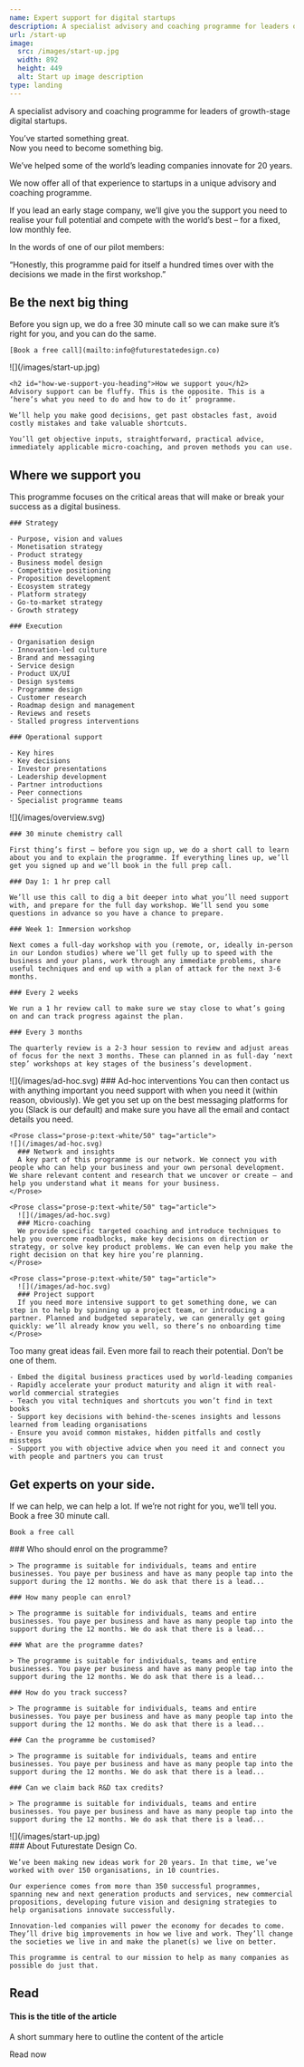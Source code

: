 ```yaml
---
name: Expert support for digital startups
description: A specialist advisory and coaching programme for leaders of growth-stage digital startups.
url: /start-up
image:
  src: /images/start-up.jpg
  width: 892
  height: 449
  alt: Start up image description
type: landing
---
```


<Article>
  <Prose>
    <p class="lead">A specialist advisory and coaching programme for leaders of growth-stage digital startups.</p>
    <p class="h3">You’ve started something great. <br /> Now you need to become something big.</p>
    <p class="h3">We’ve helped some of the world’s leading companies innovate for 20 years.</p>
    <p class="h3">We now offer all of that experience to startups in a unique advisory and coaching programme.</p>
    <p class="h3">If you lead an early stage company, we’ll give you the support you need to realise your full potential and compete with the world’s best – for a fixed, low monthly fee.</p>
    <p class="h3">In the words of one of our pilot members:</p>
    <p class="h3">“Honestly, this programme paid for itself a hundred times over with the decisions we made in the first workshop.”</p>
  </Prose>
</Article>

<Section id="be-the-next-big-thing" aria-labelledby="be-the-next-big-thing-heading" class="bg-yellow">
  <Prose>
    <h2 id="be-the-next-big-thing-heading">Be the next big thing</h2>
    <p class="h3">Before you sign up, we do a free 30 minute call so we can make sure it’s right for you, and you can do the same.</p>

    [Book a free call](mailto:info@futurestatedesign.co)
  </Prose>
</Section>

<Section id="how-we-support-you" aria-labelledby="how-we-support-you-heading">
  <Prose>
    ![](/images/start-up.jpg)

    <h2 id="how-we-support-you-heading">How we support you</h2>
    Advisory support can be fluffy. This is the opposite. This is a ‘here’s what you need to do and how to do it’ programme.

    We’ll help you make good decisions, get past obstacles fast, avoid costly mistakes and take valuable shortcuts.

    You’ll get objective inputs, straightforward, practical advice, immediately applicable micro-coaching, and proven methods you can use.
  </Prose>
</Section>

<Section id="where-we-support-you" aria-labelledby="where-we-support-you-heading">
  <Prose>
    <h2 id="where-we-support-you-heading">Where we support you</h2>
    This programme focuses on the critical areas that will make or break your success as a digital business.

    ### Strategy

    - Purpose, vision and values
    - Monetisation strategy
    - Product strategy
    - Business model design
    - Competitive positioning
    - Proposition development
    - Ecosystem strategy
    - Platform strategy
    - Go-to-market strategy
    - Growth strategy

    ### Execution

    - Organisation design
    - Innovation-led culture
    - Brand and messaging
    - Service design
    - Product UX/UI
    - Design systems
    - Programme design
    - Customer research
    - Roadmap design and management
    - Reviews and resets
    - Stalled progress interventions

    ### Operational support

    - Key hires
    - Key decisions
    - Investor presentations
    - Leadership development
    - Partner introductions
    - Peer connections
    - Specialist programme teams
  </Prose>
</Section>

<Section name="Programme structure" class="bg-qux text-white">
  <Prose>
    ![](/images/overview.svg)

    ### 30 minute chemistry call

    First thing’s first – before you sign up, we do a short call to learn about you and to explain the programme. If everything lines up, we’ll get you signed up and we’ll book in the full prep call.

    ### Day 1: 1 hr prep call

    We’ll use this call to dig a bit deeper into what you’ll need support with, and prepare for the full day workshop. We’ll send you some questions in advance so you have a chance to prepare.

    ### Week 1: Immersion workshop

    Next comes a full-day workshop with you (remote, or, ideally in-person in our London studios) where we’ll get fully up to speed with the business and your plans, work through any immediate problems, share useful techniques and end up with a plan of attack for the next 3-6 months.

    ### Every 2 weeks

    We run a 1 hr review call to make sure we stay close to what’s going on and can track progress against the plan.

    ### Every 3 months

    The quarterly review is a 2-3 hour session to review and adjust areas of focus for the next 3 months. These can planned in as full-day ‘next step’ workshops at key stages of the business’s development.
  </Prose>
</Section>

<Section name="Support when you need it" class="bg-qux text-white">
  <div class="grid gap-4 md:grid-cols-2 md:gap-10">
    <Prose class="prose-p:text-white/50" tag="article">
      ![](/images/ad-hoc.svg)
      ### Ad-hoc interventions
      You can then contact us with anything important you need support with when you need it (within reason, obviously). We get you set up on the best messaging platforms for you (Slack is our default) and make sure you have all the email and contact details you need.
    </Prose>

    <Prose class="prose-p:text-white/50" tag="article">
    ![](/images/ad-hoc.svg)
      ### Network and insights
      A key part of this programme is our network. We connect you with people who can help your business and your own personal development. We share relevant content and research that we uncover or create – and help you understand what it means for your business.
    </Prose>

    <Prose class="prose-p:text-white/50" tag="article">
      ![](/images/ad-hoc.svg)
      ### Micro-coaching
      We provide specific targeted coaching and introduce techniques to help you overcome roadblocks, make key decisions on direction or strategy, or solve key product problems. We can even help you make the right decision on that key hire you’re planning.
    </Prose>

    <Prose class="prose-p:text-white/50" tag="article">
      ![](/images/ad-hoc.svg)
      ### Project support
      If you need more intensive support to get something done, we can step in to help by spinning up a project team, or introducing a partner. Planned and budgeted separately, we can generally get going quickly: we’ll already know you well, so there’s no onboarding time
    </Prose>
  </div>
</Section>

<Section name="Why sign up?">
  <Prose>
    <p class="lead">Too many great ideas fail. Even more fail to reach their potential. Don’t be one of them.</p>

    - Embed the digital business practices used by world-leading companies
    - Rapidly accelerate your product maturity and align it with real-world commercial strategies
    - Teach you vital techniques and shortcuts you won’t find in text books
    - Support key decisions with behind-the-scenes insights and lessons learned from leading organisations
    - Ensure you avoid common mistakes, hidden pitfalls and costly missteps
    - Support you with objective advice when you need it and connect you with people and partners you can trust
  </Prose>
</Section>

<Section id="get-experts-on-your-side" aria-labelledby="get-experts-on-your-side-heading" class="bg-yellow">
  <Prose>
    <h2 id="get-experts-on-your-side-heading">Get experts on your side.</h2>
    <p class="h3">If we can help, we can help a lot. If we’re not right for you, we’ll tell you. Book a free 30 minute call.</p>

    Book a free call
  </Prose>
</Section>

<Section name="Any questions?">
  <Prose>
    ### Who should enrol on the programme?

    > The programme is suitable for individuals, teams and entire businesses. You paye per business and have as many people tap into the support during the 12 months. We do ask that there is a lead...

    ### How many people can enrol?

    > The programme is suitable for individuals, teams and entire businesses. You paye per business and have as many people tap into the support during the 12 months. We do ask that there is a lead...

    ### What are the programme dates?

    > The programme is suitable for individuals, teams and entire businesses. You paye per business and have as many people tap into the support during the 12 months. We do ask that there is a lead...

    ### How do you track success?

    > The programme is suitable for individuals, teams and entire businesses. You paye per business and have as many people tap into the support during the 12 months. We do ask that there is a lead...

    ### Can the programme be customised?

    > The programme is suitable for individuals, teams and entire businesses. You paye per business and have as many people tap into the support during the 12 months. We do ask that there is a lead...

    ### Can we claim back R&D tax credits?

    > The programme is suitable for individuals, teams and entire businesses. You paye per business and have as many people tap into the support during the 12 months. We do ask that there is a lead...
  </Prose>
</Section>

<Section tag="div" padding="py-0">
  ![](/images/start-up.jpg)
</Section>

<Section name="Who we are">
  <Prose>
    ### About Futurestate Design Co.

    We’ve been making new ideas work for 20 years. In that time, we’ve worked with over 150 organisations, in 10 countries.

    Our experience comes from more than 350 successful programmes, spanning new and next generation products and services, new commercial propositions, developing future vision and designing strategies to help organisations innovate successfully.

    Innovation-led companies will power the economy for decades to come. They’ll drive big improvements in how we live and work. They’ll change the societies we live in and make the planet(s) we live on better.

    This programme is central to our mission to help as many companies as possible do just that.
  </Prose>

  ## Read

  #### This is the title of the article

  A short summary here to outline the content of the article

  Read now
</Section>